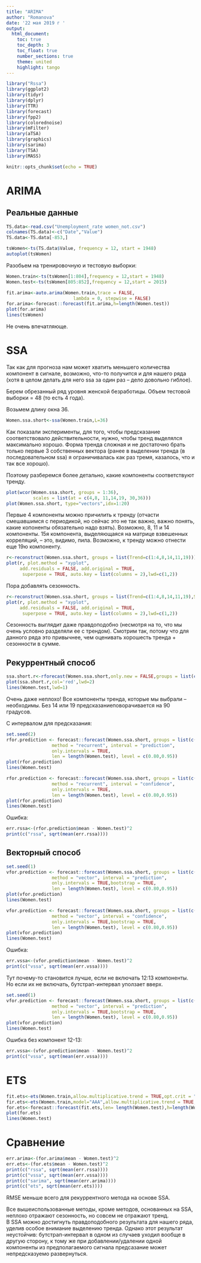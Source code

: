 ---
title: "ARIMA"
author: "Romanova"
date: '22 мая 2019 г '
output: 
  html_document:
    toc: true
    toc_depth: 3
    toc_float: true
    number_sections: true
    theme: united
    highlight: tango
---

```{r include=FALSE}
library("Rssa")
library(ggplot2)
library(tidyr)
library(dplyr)
library(TTR)
library(forecast)
library(fpp2)
library(colorednoise)
library(mFilter)
library(aTSA)
library(graphics)
library(sarima)
library(TSA)
library(MASS)
```

```{r setup, include=FALSE}
knitr::opts_chunk$set(echo = TRUE)
```

# ARIMA

<!-- ## Модельный ряд -->

<!-- Модельный ряд ts10. -->

<!-- ```{r} -->
<!-- model.ts<-ts(read.table("ts10.txt",header = TRUE)) -->
<!-- autoplot(model.ts) -->
<!-- ``` -->

<!-- Похоже, что ряд нужно дифференцировать. Так что пока что нет особого смысла смотреть на pacf и acf. Выведем их на всякий случай. -->

<!-- ```{r} -->
<!-- pacf(model.ts) -->
<!-- acf(model.ts) -->
<!-- ``` -->

<!-- По acf видно, что ряд ну совсем не стационарный. -->

<!-- Проверим это при помощи теста The augmented Dickey-Fuller (ADF) test. H0: ряд нестационарный. -->
<!-- ```{r} -->
<!-- adf.test(model.ts) -->
<!-- ``` -->

<!-- Гипотеза проверяется для трех типов моделей: linear model without drift and linear trend,  linear model with drift but no linear trend, a linear model with both drift and linear trend. -->

<!-- У нас в любом случае гипотеза о нестационарности не отвергается. Так что действительно надо дифференцировать. -->

<!-- Перейдем к разностям: -->
<!-- ```{r} -->
<!-- model.ts.dif<-diff(model.ts,differences = 1) -->
<!-- autoplot(model.ts.dif) -->
<!-- ``` -->

<!-- Особого тренда не видно. Скорее всего одного дифференцирования достаточно. Посмотрим, что скажет тест: -->
<!-- ```{r} -->
<!-- adf.test(model.ts.dif) -->
<!-- ``` -->

<!-- Гипотеза о НЕстационарности отверглась. Так что запоминаем, что вроде как d=1 -- это хорошо и продолжаем. -->

<!-- ```{r} -->
<!-- acf(model.ts.dif) -->
<!-- pacf(model.ts.dif) -->
<!-- ``` -->

<!-- Возможно, что q=1. Надо будет проверить, насколько подходят модели (0,1,1) или хотя бы (1,1,1). -->

<!-- Автоматический выбор модели для исходного ряда: -->

<!-- ```{r warning=FALSE} -->
<!-- auto.arima(model.ts,stepwise = FALSE,trace = TRUE) -->
<!-- ``` -->

<!-- Выбирает модель (1,1,2) со сносом. -->

<!-- Значение информационного критерия для модели (1,1,2) со сносом практически не отличается от значения для модели (1,1,1) со сносом. Так что (1,1,2) брать точно не будем. (1,1,1) со сносом тоже не намного лучше, чем просто (1,1,1). Если попросим auto.arima искать модели без сноса, то именно ее он нам и выдаст. -->
<!-- ```{r} -->
<!-- auto.arima(model.ts,stepwise = FALSE,allowdrift = FALSE) -->
<!-- ``` -->

<!-- Коэффициент перед авторегрессионным членом тут, однако, очень мал. -->
<!-- У этой модели значение критерия 4288, а у модели (0,1,1) 4292 (4290 если со сносом).  -->
<!-- Выбираем модель (0,1,1), сравним эту модель со сносом и без сноса. (0,1,1) --  максимально простая модель,которая при этом достаточно хорошо подходит. При обнулении q (и d тоже, конечно) значения инф. критерия резко скачут вверх. -->

<!-- Заодно сравним предсказания со сносом и без: -->
<!-- ```{r} -->
<!-- fdrift<-Arima(model.ts, seasonal = FALSE, order = c(0,1,1), include.drift=TRUE) -->
<!-- f<-Arima(model.ts, seasonal = FALSE, order = c(0,1,1)) -->
<!-- fdrift -->
<!-- ``` -->

<!-- Снос небольшой, но нельзя сказать, что незначимый.  -->

<!-- ```{r} -->
<!-- plot(forecast::forecast(fdrift,h=400)) -->
<!-- f -->
<!-- plot(forecast::forecast(f,h=400)) -->
<!-- ``` -->

<!-- Но какое предсказание можно считать лучшим? С одной стороны, предсказание с линейным трендом кажется больше отвечающим действительности, но при предсказании на большое число шагов это предсказание может куда-то улететь. Не факт, что этот ряд (истинный) будет расти вечно, может он вырос и теперь будет на одном уровне (во второй половине ряд уже особо не растет)... -->
<!-- К тому же в целом для ряда характерны переходы вверх-вниз (горки), так что можно ожидать, что даже с учетом линейного тренда истинный ряд может пойти  сначала вниз и тогда выйдет из доверительной области. -->
<!-- В общем, наверное, есть смысл остановиться на простой модели (0,1,1). Хотя тут можно привести противоположные рассуждения. Вдруг растет, тогда...  -->


<!-- Проверим адекватность модели (0,1,1) (without drift) по остаткам.  -->
<!-- ```{r} -->
<!-- residuals011<-f$residuals -->
<!-- plot(residuals011) -->
<!-- ``` -->

<!-- Внешне похоже на белый шум. -->

<!-- Посмотрим на acf и pacf остатков. Если модель подходит, не должно быть существенных автокорреляций. -->
<!-- ```{r} -->
<!-- acf(residuals011) -->
<!-- pacf(residuals011) -->
<!-- ``` -->

<!-- Все достаточно хорошо. -->

<!-- ## Примеры разных моделей -->
<!-- Начнем с самых простых. -->
<!-- (1,0,0), ar = $\varphi$. -->

<!-- ```{r} -->
<!-- set.seed(1) -->
<!-- model.100<-arima.sim(n=1000,model = list(order = c(1,0,0),ar = 0.8)) -->
<!-- autoplot(model.100) -->
<!-- acf(model.100) -->
<!-- pacf(model.100) -->
<!-- auto.arima(model.100,stepwise = FALSE) -->
<!-- ``` -->

<!-- Тут по acf и pacf можно предположить, что мы имеем дело с чисто авторегрессией, так как на pacf явно выделяется 1, а в acf довольно много столбцов, не близких к нулю. А вот auto.arima... -->

<!-- Немного усложним модель: (1,0,1). -->
<!-- Возьмем коэффициент для авторегрессии = 0.7 и посмотрим, что меняется, если ma маленькое и если большое. Для маленького по модулю: -->
<!-- ```{r} -->
<!-- set.seed(1) -->
<!-- model.101<-arima.sim(n=1000,model = list(order = c(1,0,1),ar = 0.7,ma=0.1)) -->
<!-- autoplot(model.100) -->
<!-- acf(model.101) -->
<!-- pacf(model.101) -->
<!-- auto.arima(model.101) -->
<!-- ``` -->

<!-- ```{r} -->
<!-- set.seed(1) -->
<!-- model.101<-arima.sim(n=1000,model = list(order = c(1,0,1),ar = 0.7,ma=0.9)) -->
<!-- autoplot(model.100) -->
<!-- acf(model.101) -->
<!-- pacf(model.101) -->
<!-- auto.arima(model.101) -->
<!-- ``` -->

<!-- с маленьким ma еще как-то похоже на то, что было раньше (1,0,0), но отличается тем, что в acf уже меньше нулевых столбцов (что логично, конечно), а с большим как-то уже нет. -->
<!-- BIC выдает (2,0,2) :(. -->

<!-- Для просто MA  -->
<!-- (0,0,1): -->
<!-- ```{r} -->
<!-- set.seed(1) -->
<!-- model.001<-arima.sim(n=1000,model = list(order = c(0,0,1),ma=0.7)) -->
<!-- autoplot(model.001) -->
<!-- acf(model.001) -->
<!-- pacf(model.001) -->
<!-- auto.arima(model.001, stepwise = FALSE) -->
<!-- ``` -->

<!-- По acf можно предположить, что (0,0,1). -->
<!-- А auto.arima опять не справился. -->

<!-- Более сложная модель: -->
<!-- (1,1,2) -->
<!-- ```{r} -->
<!-- set.seed(1) -->
<!-- model.112<-arima.sim(n=500,model = list(order = c(1,1,2),ar=-0.5,ma=c(0.5,0.5))) -->
<!-- autoplot(model.112) -->
<!-- acf(model.112) -->
<!-- pacf(model.112) -->
<!-- model.112.auto<-auto.arima(model.112) -->
<!-- model.112.auto -->
<!-- plot(forecast::forecast(model.112.auto,h=50)) -->
<!-- ``` -->

## Реальные данные

```{r include=FALSE}
TS.data<-read.csv("Unemployment_rate women_not.csv")
colnames(TS.data)<-c("Date","Value")
TS.data<-TS.data[-853,]
```

```{r}
tsWomen<-ts(TS.data$Value, frequency = 12, start = 1948)
autoplot(tsWomen)
```

Разобьем на тренировочную и тестовую выборки:
```{r}
Women.train<-ts(tsWomen[1:804],frequency = 12,start = 1948)
Women.test<-ts(tsWomen[805:852],frequency = 12,start = 2015)
```

```{r}
fit.arima<-auto.arima(Women.train,trace = FALSE,
                         lambda = 0, stepwise = FALSE)
for.arima<-forecast::forecast(fit.arima,h=length(Women.test))
plot(for.arima)
lines(tsWomen)
```

Не очень впечатляюще.

# SSA 

Так как для прогноза нам может хватить меньшего количества компонент в сигнале, возможно, что-то получится и для нашего ряда (хотя в целом делать для него ssa за один раз -- дело довольно гиблое).

Берем обрезанный ряд уровня женской безработицы. Объем тестовой выборки = 48 (то есть 4 года).

Возьмем длину окна 36. 
```{r}
Women.ssa.short<-ssa(Women.train,L=36)
```

Как показали эксперименты, для того, чтобы предсказание соответствовало действительности, нужно, чтобы тренд выделялся максимально хорошо. Форма тренда сложная и не достаточно брать только первые 3 собственных вектора (ранее в выделении тренда (в последовательном ssa) я ограничивалась как раз тремя, казалось, что и так все хорошо).

Поэтому разберемся более детально, какие компоненты соответствуют тренду.

```{r}
plot(wcor(Women.ssa.short, groups = 1:36),
          scales = list(at = c(4,8, 11,14,19, 30,36)))
plot(Women.ssa.short, type="vectors",idx=1:20)
```

Первые 4 компоненты можно причилить к тренду (отчасти смешавшимся с периодикой, но сейчас это не так важно, важно понять, какие копоненты обязательно надо взять).
Возможно, 8, 11 и 14 компоненты. 15я компонента, выделяющаяся на матрице взвешенных корреляций, -- это, видимо, пила. Возможно, к тренду можно отнести еще 19ю компоненту.

```{r}
r<-reconstruct(Women.ssa.short, groups = list(Trend=c(1:4,8,14,11,19)))
plot(r, plot.method = "xyplot", 
     add.residuals = FALSE, add.original = TRUE,
      superpose = TRUE, auto.key = list(columns = 2),lwd=c(1,2))
```

Пора добавлять сезонность.
```{r}
r<-reconstruct(Women.ssa.short, groups = list(Trend=c(1:4,8,14,11,19),Seasonality=c(5,6,7,9,10,12,13,15)))
plot(r, plot.method = "xyplot", 
     add.residuals = FALSE, add.original = TRUE,
      superpose = TRUE, auto.key = list(columns = 2),lwd=c(1,2))
```

Cезонность выглядит даже правдоподобно (несмотря на то, что мы очень условно разделяли ее с трендом). Смотрим так, потому что для данного ряда это привычнее, чем оценивать хорошесть тренда + сезонности в сумме.

## Рекуррентный способ

```{r}
ssa.short.r<-rforecast(Women.ssa.short,only.new = FALSE,groups = list(c(1:14,19)),len=length(Women.test))
plot(ssa.short.r,col='red',lwd=2)
lines(Women.test,lwd=1)
```

Очень даже неплохо! 
Все компоненты тренда, которые мы выбрали -- необходимы. Без 14 или 19 предсказаниеповорачивается на 90 градусов.

С интервалом для предсказания:
```{r}
set.seed(2)
rfor.prediction <- forecast::forecast(Women.ssa.short, groups = list(c(1:14,19)), 
                 method = "recurrent", interval = "prediction",
                 only.intervals = TRUE,  
                 len = length(Women.test), level = c(0.80,0.95))
plot(rfor.prediction)
lines(Women.test)

rfor.prediction <- forecast::forecast(Women.ssa.short, groups = list(c(1:14,19)), 
                 method = "recurrent", interval = "confidence",
                 only.intervals = TRUE,  
                 len = length(Women.test), level = c(0.80,0.95))
plot(rfor.prediction)
lines(Women.test)

```

Ошибка:
```{r}
err.rssa<-(rfor.prediction$mean - Women.test)^2
print(c("rssa", sqrt(mean(err.rssa))))
```

## Векторный способ
```{r}
set.seed(1)
vfor.prediction <- forecast::forecast(Women.ssa.short, groups = list(c(1:7,8,9:10,14,19,11,12:13)), 
                 method = "vector", interval = "prediction",
                 only.intervals = TRUE,bootstrap = TRUE,
                 len = length(Women.test), level = c(0.80,0.95))
plot(vfor.prediction)
lines(Women.test)
```

```{r}
vfor.prediction <- forecast::forecast(Women.ssa.short, groups = list(c(1:7,8,9:10,14,19,11,12:13)), 
                 method = "vector", interval = "confidence",
                 only.intervals = TRUE,bootstrap = TRUE,
                 len = length(Women.test), level = c(0.80,0.95))
plot(vfor.prediction)
lines(Women.test)
```

Ошибка:
```{r}
err.vssa<-(vfor.prediction$mean - Women.test)^2
print(c("vssa", sqrt(mean(err.vssa))))
```

Тут почему-то становится лучше, если не включать 12:13 компоненты. Но если их не включать, бутстрап-интервал уползает вверх. 

```{r}
set.seed(1)
vfor.prediction <- forecast::forecast(Women.ssa.short, groups = list(c(1:7,8,9:10,14,19,11)), 
                 method = "vector", interval = "prediction",
                 only.intervals = TRUE,bootstrap = TRUE,
                 len = length(Women.test), level = c(0.80,0.95))
plot(vfor.prediction)
lines(Women.test)
```

Ошибка без компонент 12-13:
```{r}
err.vssa<-(vfor.prediction$mean - Women.test)^2
print(c("vssa", sqrt(mean(err.vssa))))
```

# ETS

```{r}
fit.ets<-ets(Women.train,allow.multiplicative.trend = TRUE,opt.crit = "amse",biasadj = TRUE)
fir.ets<-ets(Women.train,model="AAA",allow.multiplicative.trend = TRUE,opt.crit = "amse",biasadj = TRUE)
for.ets<-forecast::forecast(fit.ets,len= length(Women.test),h=length(Women.test))
plot(for.ets)
lines(Women.test)
```

# Сравнение

```{r}
err.arima<-(for.arima$mean - Women.test)^2
err.ets<-(for.ets$mean - Women.test)^2
print(c("rssa", sqrt(mean(err.rssa))))
print(c("vssa", sqrt(mean(err.vssa))))
print(c("sarima", sqrt(mean(err.arima))))
print(c("ets", sqrt(mean(err.ets))))
```

RMSE меньше всего для рекуррентного метода на основе SSA.

Все вышеиспользованные методы, кроме методов, основанных на SSA, неплохо отражают сезонность, но совсем не отражают тренд.  
В SSA можно достигнуть правдоподобного результата для нашего ряда, уделив особое внимание выделению тренда. Однако этот результат неустойчив: бутстрап-интервал в одном из случаев уходил вообще в другую сторону, к тому же при добавлении/удалении одной компоненты из предполагаемого сигнала предсазание может непредсказуемо развернуться.
